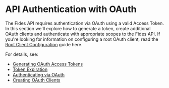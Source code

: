 
# API Authentication with OAuth

The Fides API requires authentication via OAuth using a valid Access Token. In this section we'll explore how to generate a token, create additional OAuth clients and authenticate with appropriate scopes to the Fides API.
If you're looking for information on configuring a root OAuth client, read the [Root Client Configuration](#LINK) guide here.

For details, see:

* [Generating OAuth Access Tokens](generating-tokens)
* [Token Expiration](token-expiration)
* [Authenticating via OAuth](authentication)
* [Creating OAuth Clients](creating-clients)

